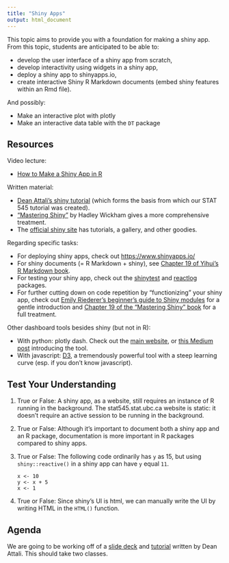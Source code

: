 ```yaml
---
title: "Shiny Apps"
output: html_document
---
```


This topic aims to provide you with a foundation for making a shiny app. From this topic, students are anticipated to be able to:

- develop the user interface of a shiny app from scratch,
- develop interactivity using widgets in a shiny app,
- deploy a shiny app to shinyapps.io,
- create interactive Shiny R Markdown documents (embed shiny features within an Rmd file).

And possibly:

- Make an interactive plot with plotly
- Make an interactive data table with the `DT` package

## Resources

Video lecture:

- [How to Make a Shiny App in R](https://www.youtube.com/watch?v=rB4SJGyaGls)

Written material:

- [Dean Attali's shiny tutorial](https://deanattali.com/blog/building-shiny-apps-tutorial/) (which forms the basis from which our STAT 545 tutorial was created).
- ["Mastering Shiny"](https://mastering-shiny.org/) by Hadley Wickham gives a more comprehensive treatment.  
- The [official shiny site](https://shiny.rstudio.com/) has tutorials, a gallery, and other goodies.

Regarding specific tasks:

- For deploying shiny apps, check out [https://www.shinyapps.io/](https://www.shinyapps.io/)
- For shiny documents (= R Markdown + shiny), see [Chapter 19 of Yihui’s R Markdown book](https://bookdown.org/yihui/rmarkdown/shiny-documents.html).
- For testing your shiny app, check out the [shinytest](https://rstudio.github.io/shinytest/) and [reactlog](https://github.com/rstudio/reactlog) packages. 
- For further cutting down on code repetition by "functionizing" your shiny app, check out [Emily Riederer's beginner's guide to Shiny modules](https://emilyriederer.netlify.app/post/shiny-modules/) for a gentle introduction and [Chapter 19 of the "Mastering Shiny" book](https://mastering-shiny.org/scaling-modules.html) for a full treatment.



Other dashboard tools besides shiny (but not in R):

- With python: plotly dash. Check out the [main website](https://plotly.com/dash/), or [this Medium post](https://medium.com/plotly/introducing-dash-5ecf7191b503) introducing the tool.
- With javascript: [D3](https://d3js.org/), a tremendously powerful tool with a steep learning curve (esp. if you don't know javascript).

## Test Your Understanding

1. True or False: A shiny app, as a website, still requires an instance of R running in the background. The stat545.stat.ubc.ca website is static: it doesn't require an active session to be running in the background.
2. True or False: Although it's important to document both a shiny app and an R package, documentation is more important in R packages compared to shiny apps.
3. True or False: The following code ordinarily has `y` as 15, but using `shiny::reactive()` in a shiny app can have `y` equal `11`.
   ```
   x <- 10
   y <- x + 5
   x <- 1
   ```
4. True or False: Since shiny's UI is html, we can manually write the UI by writing HTML in the `HTML()` function. 

## Agenda 

We are going to be working off of a [slide deck](https://docs.google.com/presentation/d/1dXhqqsD7dPOOdcC5Y7RW--dEU7UfU52qlb0YD3kKeLw/edit#slide=id.p) and [tutorial](https://deanattali.com/blog/building-shiny-apps-tutorial/) written by Dean Attali. This should take two classes. 



<!-- ## Demonstration -->

<!-- Before we begin, know that __this resource is a bare-bones checklist__ optimized for instructional purposes, and is not designed as a step-by-step walkthrough for learning shiny. For that, you should see the more detailed [stat545.com shiny chapter](https://stat545.com/shiny-tutorial.html) or [Dean Attali's tutorial](https://deanattali.com/blog/building-shiny-apps-tutorial/) -- both are very similar.  -->

<!-- ### Introducing shiny -->

<!-- Motivation for shiny: explore the [shiny user showcase](https://shiny.rstudio.com/gallery/#user-showcase): -->

<!-- - [ ] First, let's find a "shiny demo" -->
<!-- - [ ] Then, a "shiny user showcase". -->

<!-- The code behind a shiny app has the following layout in a file called `app.R` -- development involves filling in the `FILL_THIS_IN` parts: -->

<!-- ``` -->
<!-- library(shiny) -->

<!-- ui <- fluidPage(FILL_THIS_IN) -->

<!-- server <- function(input, output) { -->
<!--     FILL_THIS_IN -->
<!-- } -->

<!-- shinyApp(ui = ui, server = server) -->
<!-- ``` -->

<!-- There is also a two-file option if you'd like, defining the `ui` object in `ui.R`, and the `server` object in `server.R`.   -->

<!-- ### Exploring the RStudio Boilerplate -->

<!-- Open the boilerplate: -->

<!-- 1. [ ] File > New File > Shiny Web App... -->
<!-- 2. [ ] Ensure "Single File" is selected, and choose a directory. -->

<!-- What R objects are `ui` and `server`? What are they meant for? -->

<!-- - `ui` is HTML; `server` is a function. -->
<!-- - `ui` is for the display; `server` holds the R machinery. -->

<!-- Side-by-side comparison between the launched app and the code: -->

<!-- - Notice the layouts: `sidebarLayout()`, `titlePanel()`. -->
<!-- - Notice the widget code, and the placeholder for a plot. -->
<!-- - Notice that calculations (and more familiar R code) go in the `server`. -->
<!-- - Notice that we _define_ the (list-like) `output` argument, and _use_ the (list-like) `input` argument.  -->
<!-- - Notice that additions to `ui` are _function arguments_, and additions to `server` are new lines (specifically: lines that define things). -->

<!-- ### Making the BCL Shiny App -->

<!-- Get set up: -->

<!-- 1. [ ] Start from scratch -- try the above template containing the `FILL_THIS_IN` fields. -->
<!-- 2. [ ] BCL Data:  -->
<!--     a. [ ] Download the [data](https://deanattali.com/files/bcl-data.csv); place alongside `app.R`. -->
<!--     b. [ ] Load the tidyverse. -->
<!--     c. [ ] Read in the data above `ui` with `bcl <- read_csv("bcl-data.csv")` -->
<!-- 3. [ ] Include `options(shiny.autoreload = TRUE)` so that I can see the changes appear instantly.  -->

<!-- Add a plot to the app: -->

<!-- 1. [ ] Verify that calling ggplot2 in the `ui` won't work. Why not? Think coercion.  -->
<!-- 2. [ ] Instead of trying to place the plot directly in `ui`, make a _placeholder_ for the plot: `plotOutput()`. -->
<!--     - Always needs an ID (first argument): this will be the link between `server` and `ui`. -->
<!-- 3. [ ] Render the plot in the `server`, and link it to the placeholder: -->
<!--     a. [ ] As if `output` is a list, make an entry named by the plot ID. Try setting this to the plot itself -- doesn't work. Plot code: -->
<!--     ``` -->
<!--     ggplot(bcl, aes(Alcohol_Content)) + -->
<!--       geom_histogram() -->
<!--     ``` -->
<!--     b. [ ] Wrap plot in `renderPlot()` function. -->
<!--     c. [ ] Improve formatting: allow for the possibility of multiple lines with `{}`. -->

<!-- Add interactivity to the plot via a slider: -->

<!-- 1. [ ] Add a slider to the `ui` with `sliderInput()`.  -->
<!--     a. [ ] Add arguments to allow a user select a price range between 0 and 100. All `*Input()` functions require:  -->
<!--         - an ID (to communicate between `ui` and `server`) -->
<!--         - a label (text to appear with the widget) -->
<!--         - All other arguments are specific to the widget. Hint: `value` should be a vector; use `pre = "$"`. -->
<!--     b. [ ] Check out [other widgets](https://shiny.rstudio.com/tutorial/written-tutorial/lesson3/) (from the official Shiny tutorial) -->
<!-- 2. The (list-like) `input` argument in `server` now has an entry named by the widget ID: -->
<!--     a. [ ] Investigate the contents of this list entry using this trick: `print()` it to screen in your `renderPlot()` function. Where does it print to screen? Less hacky method: use the `observe()` function instead, top level of function. -->
<!--     b. [ ] Use this list entry to filter the `bcl` data. -->
<!-- 3. [ ] Try adding another widget to further filter the data: `radioButtons()`. -->
<!--     - Use `choices = c("BEER", "REFRESHMENT", "SPIRITS", "WINE")` -->

<!-- Improve the user interface: -->

<!-- 1. [ ] Add a `titlePanel()`. What's the output of `titlePanel()`? -->
<!-- 2. [ ] Add a `sidebarLayout()` with a `sidebarPanel()` and `mainPanel()`. What should go where? -->
<!-- 3. [ ] Add some description to the app -- maybe some welcome text. -->
<!--     a. [ ] Try raw text -->
<!--     b. [ ] Try headers with `h1()`, `h2()`, etc; bold with `b()` from the `tags` object; and a link to Dean's original BCL app with `a(href = "https://github.com/daattali/shiny-server/tree/master/bcl", "TEXT_HERE")`  -->

<!-- Display a table of the BC Liquor data below the plot: -->

<!-- 1. [ ] Use `renderTable()` and `tableOutput()`. -->

<!-- Data filtering happens twice. Use reactive programming to prevent duplicated code: -->

<!-- 1. [ ] Gotcha #1: Try saving the filtered data in the `server()` function as a new variable. Does it work? -->
<!-- 2. [ ] Make it work by wrapping the `reactive()` function. -->
<!-- 3. [ ] Gotcha #2: Can you refer to the variable you made by name? No. Treat it as a function with no arguments by appending `()`. -->

<!-- ### Taking shiny further -->

<!-- Want to do more with shiny? Let's explore these features, although we won't implement them. -->

<!-- 1. [Mouse-based interaction with plots](https://shiny.rstudio.com/articles/plot-interaction.html): use arguments of `plotOutput()`.  -->
<!--     - See the example at the bottom of the above page. -->
<!--     - Notice: no widget, but instead, ID given for `click`, `dblclick`, `hover`, or `brush` arguments of `plotOutput()`. -->
<!-- 2. Create dynamic UI components ([RStudio tutorial](https://shiny.rstudio.com/articles/dynamic-ui.html); [stat545.com basic example](https://stat545.com/shiny-tutorial.html#basic-example-of-uioutput)) -->
<!--     - Try out the stat545.com example. -->
<!--     - Notice `uiOutput()` and `renderUI()`, as per normal, except this time `sliderInput()` is in the `renderUI()` function in the `server` object, not the `ui`. -->
<!-- 3. [Change the theme](https://rstudio.github.io/shinythemes/) (colour palette, font, etc) of your shiny app using the `shinythemes` package. -->
<!-- 4. Make a shiny app look like a website, complete with tabs and pages, using the `shinydashboard` package -- [getting started page](https://rstudio.github.io/shinydashboard/get_started.html). Notice: -->
<!--     - Uses `dashboardPage()` instead of `fluidPage()` for UI. -->
<!--     - Tabs link to separate pages: a `menuItem()` within a `sidebarMenu()` is linked to a page defined in `tabItem()`, linked via `tabName`. -->
<!--     - Tabs without shinydashboard: use `navbarPage()` or `tabsetPanel()`. -->
<!-- 5. Deploy your apps for free to shinyapps.io -- click the "publish" button in RStudio, and follow the instructions. Notes: -->
<!--     - shinyapps.io limits: free version -->
<!--     - Requires R to run in the background, so can't just be any host. -->
<!-- 6. Make shiny documents / Interactive documents (Rmd). Learn more from [Chapter 19: Shiny Document](https://bookdown.org/yihui/rmarkdown/shiny-documents.html) from the "R Markdown" book by Yihui Xie et al. -->
<!--     - Load the RStudio boilerplates (presentation and html): File > New File > R Markdown... > Shiny -->
<!--     - Notice: -->
<!--         - The `runtime: shiny` in the YAML header.  -->
<!--         - The addition of a widget with an `*Input` function like `sliderInput()`. -->
<!--         - The addition of a plot with `renderPlot()`. -->

<!-- Interactivity without shiny: -->

<!-- 1. Make navigable data tables from the DT package. *HTML output does not require an R instance to be running!* -->
<!--     - Wrap a tibble / data frame in `DT::datatable()` in an Rmd file, and knit. -->
<!-- 2. Make interactive plots with plotly (an R package, but primarily [exists as a javascript graphing library](https://plotly.com/javascript/)). *HTML output does not require an R instance to be running!* -->
<!--     - Browse around some plots in the above link. -->
<!--     - Quick win: wrap a ggplot object with the `plotly::ggplotly()` function. -->
<!--     - Make a plotly plot from scratch with `plot_ly()` -->